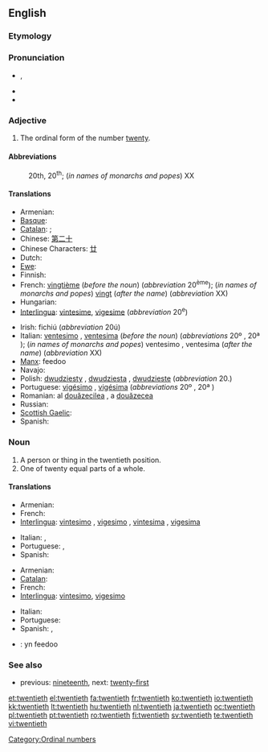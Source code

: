 ==English==

===Etymology===
{{suffix|twenty|eth}}

===Pronunciation===
* {{IPA|/ˈtwɛntiəθ/}}, {{SAMPA|/"twEnti@T/}}
* {{audio|en-us-twentieth.ogg|Audio (US)}}
* {{hyphenation|twen|ti|eth}}

===Adjective===
{{en-adj|-}}

# The ordinal form of the number [[twenty]].

====Abbreviations====
: 20th, 20<sup>th</sup>; (''in names of monarchs and popes'') XX

====Translations====
{{trans-top|ordinal}}
* Armenian: {{t|hy|քսաներորդ |tr=k’sanerord}}
* [[Basque]]: {{t|eu|hogeigarren|xs=Basque}}
* [[Catalan]]: {{t-|ca|vintè|m}}; {{t-|ca|vigèsim|m}}
* Chinese: [[第二十]]
* Chinese Characters: [[廿]]
* Dutch: {{t+|nl|twintigste}}
* [[Ewe]]: {{tø|ee|blaevelia|n|xs=Ewe}}
* Finnish: {{t-|fi|kahdeskymmenes}}
* French: [[vingtième]] (''before the noun'') (''abbreviation'' 20<sup>ème</sup>); (''in names of monarchs and popes'') [[vingt]] (''after the name'') (''abbreviation'' XX)
* Hungarian: {{t+|hu|huszadik}}
* [[Interlingua]]: [[vintesime]], [[vigesime]] (''abbreviation'' 20<sup>e</sup>)
{{trans-mid}}
* Irish: fichiú (''abbreviation'' 20ú)
* Italian: [[ventesimo]] {{m}}, [[ventesima]] {{f}} (''before the noun'') (''abbreviations'' 20º {{m}}, 20ª {{f}}); (''in names of monarchs and popes'') ventesimo {{m}}, ventesima {{f}} (''after the name'') (''abbreviation'' XX)
* [[Manx]]: feedoo
* Navajo: {{tø|nv|naadíín góneʼ}}
* Polish: [[dwudziesty]] {{m}}, [[dwudziesta]] {{f}}, [[dwudzieste]] {{n}} (''abbreviation'' 20.)
* Portuguese: [[vigésimo]] {{m}}, [[vigésima]] {{f}} (''abbreviations'' 20º {{m}}, 20ª {{f}})
* Romanian: al [[douăzecilea]] {{m}}, a [[douăzecea]] {{f}}
* Russian: {{t+|ru|двадцатый|tr=dvadcátyj}}
* [[Scottish Gaelic]]: {{qualifier|abbreviation 20mh}} {{t-|gd|ficheadamh|xs=Scottish Gaelic}}
* Spanish: {{t-|es|vigésimo}}
{{trans-bottom}}

===Noun===
{{en-noun}}

# A person or thing in the twentieth position.
# One of twenty equal parts of a whole.

====Translations====
{{trans-top|ordinal object}}
* Armenian: {{t|hy|քսաներորդ|tr=k’sanerord}}
* French: {{t+|fr|vingtième|m|f}}
* [[Interlingua]]: [[vintesimo]] {{m}}, [[vigesimo]] {{m}}, [[vintesima]] {{f}}, [[vigesima]] {{f}}
{{trans-mid}}
* Italian: {{t+|it|ventesimo|m}}, {{t-|it|ventesima|f}}
* Portuguese: {{t+|pt|vigésimo|m}}, {{t-|pt|vigésima|f}}
* Spanish: {{t-|es|vigésimo}}
{{trans-bottom}}

{{trans-top|portion of whole}}
* Armenian: {{t|hy|քսաներորդ|tr=k’sanerord}}
* [[Catalan]]: {{t-|ca|vintè|m}}
* French: {{t+|fr|vingtième|m}}
* [[Interlingua]]: [[vintesimo]], [[vigesimo]]
{{trans-mid}}
* Italian: {{t+|it|ventesimo|m}}
* Portuguese: {{t+|pt|vigésimo|m}}
* Spanish: {{t-|es|veinteavo}}, {{t-|es|vigésimo}}
{{trans-bottom}}

{{checktrans-top}}
* {{ttbc|Manx}}: yn feedoo
{{trans-bottom}}

===See also===
* previous: [[nineteenth]], next: [[twenty-first]]

[[Category:Ordinal numbers]]

[[et:twentieth]]
[[el:twentieth]]
[[fa:twentieth]]
[[fr:twentieth]]
[[ko:twentieth]]
[[io:twentieth]]
[[kk:twentieth]]
[[lt:twentieth]]
[[hu:twentieth]]
[[nl:twentieth]]
[[ja:twentieth]]
[[oc:twentieth]]
[[pl:twentieth]]
[[pt:twentieth]]
[[ro:twentieth]]
[[fi:twentieth]]
[[sv:twentieth]]
[[te:twentieth]]
[[vi:twentieth]]